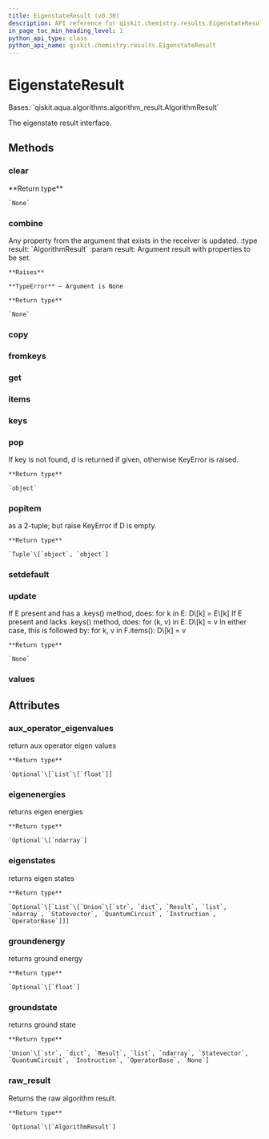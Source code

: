 ```yaml
---
title: EigenstateResult (v0.30)
description: API reference for qiskit.chemistry.results.EigenstateResult in qiskit v0.30
in_page_toc_min_heading_level: 1
python_api_type: class
python_api_name: qiskit.chemistry.results.EigenstateResult
---
```


# EigenstateResult

<Class id="qiskit.chemistry.results.EigenstateResult" isDedicatedPage={true} github="https://github.com/qiskit-community/qiskit-aqua/tree/stable/0.9/qiskit/chemistry/results/eigenstate_result.py" signature="EigenstateResult(a_dict=None)" modifiers="class">
  Bases: `qiskit.aqua.algorithms.algorithm_result.AlgorithmResult`

  The eigenstate result interface.

  ## Methods

  <span id="qiskit-chemistry-results-eigenstateresult-clear" />

  ### clear

  <Function id="qiskit.chemistry.results.EigenstateResult.clear" signature="EigenstateResult.clear()">
    **Return type**

    `None`
  </Function>

  <span id="qiskit-chemistry-results-eigenstateresult-combine" />

  ### combine

  <Function id="qiskit.chemistry.results.EigenstateResult.combine" signature="EigenstateResult.combine(result)">
    Any property from the argument that exists in the receiver is updated. :type result: `AlgorithmResult` :param result: Argument result with properties to be set.

    **Raises**

    **TypeError** – Argument is None

    **Return type**

    `None`
  </Function>

  <span id="qiskit-chemistry-results-eigenstateresult-copy" />

  ### copy

  <Function id="qiskit.chemistry.results.EigenstateResult.copy" signature="EigenstateResult.copy()" />

  <span id="qiskit-chemistry-results-eigenstateresult-fromkeys" />

  ### fromkeys

  <Function id="qiskit.chemistry.results.EigenstateResult.fromkeys" signature="EigenstateResult.fromkeys(iterable, value=None)" modifiers="classmethod" />

  <span id="qiskit-chemistry-results-eigenstateresult-get" />

  ### get

  <Function id="qiskit.chemistry.results.EigenstateResult.get" signature="EigenstateResult.get(k[, d]) → D[k] if k in D, else d. d defaults to None." />

  <span id="qiskit-chemistry-results-eigenstateresult-items" />

  ### items

  <Function id="qiskit.chemistry.results.EigenstateResult.items" signature="EigenstateResult.items() → a set-like object providing a view on D’s items" />

  <span id="qiskit-chemistry-results-eigenstateresult-keys" />

  ### keys

  <Function id="qiskit.chemistry.results.EigenstateResult.keys" signature="EigenstateResult.keys() → a set-like object providing a view on D’s keys" />

  <span id="qiskit-chemistry-results-eigenstateresult-pop" />

  ### pop

  <Function id="qiskit.chemistry.results.EigenstateResult.pop" signature="EigenstateResult.pop(key, default=None)">
    If key is not found, d is returned if given, otherwise KeyError is raised.

    **Return type**

    `object`
  </Function>

  <span id="qiskit-chemistry-results-eigenstateresult-popitem" />

  ### popitem

  <Function id="qiskit.chemistry.results.EigenstateResult.popitem" signature="EigenstateResult.popitem()">
    as a 2-tuple; but raise KeyError if D is empty.

    **Return type**

    `Tuple`\[`object`, `object`]
  </Function>

  <span id="qiskit-chemistry-results-eigenstateresult-setdefault" />

  ### setdefault

  <Function id="qiskit.chemistry.results.EigenstateResult.setdefault" signature="EigenstateResult.setdefault(k[, d]) → D.get(k,d), also set D[k]=d if k not in D" />

  <span id="qiskit-chemistry-results-eigenstateresult-update" />

  ### update

  <Function id="qiskit.chemistry.results.EigenstateResult.update" signature="EigenstateResult.update(*args, **kwargs)">
    If E present and has a .keys() method, does: for k in E: D\[k] = E\[k] If E present and lacks .keys() method, does: for (k, v) in E: D\[k] = v In either case, this is followed by: for k, v in F.items(): D\[k] = v

    **Return type**

    `None`
  </Function>

  <span id="qiskit-chemistry-results-eigenstateresult-values" />

  ### values

  <Function id="qiskit.chemistry.results.EigenstateResult.values" signature="EigenstateResult.values() → an object providing a view on D’s values" />

  ## Attributes

  ### aux\_operator\_eigenvalues

  <Attribute id="qiskit.chemistry.results.EigenstateResult.aux_operator_eigenvalues">
    return aux operator eigen values

    **Return type**

    `Optional`\[`List`\[`float`]]
  </Attribute>

  ### eigenenergies

  <Attribute id="qiskit.chemistry.results.EigenstateResult.eigenenergies">
    returns eigen energies

    **Return type**

    `Optional`\[`ndarray`]
  </Attribute>

  ### eigenstates

  <Attribute id="qiskit.chemistry.results.EigenstateResult.eigenstates">
    returns eigen states

    **Return type**

    `Optional`\[`List`\[`Union`\[`str`, `dict`, `Result`, `list`, `ndarray`, `Statevector`, `QuantumCircuit`, `Instruction`, `OperatorBase`]]]
  </Attribute>

  ### groundenergy

  <Attribute id="qiskit.chemistry.results.EigenstateResult.groundenergy">
    returns ground energy

    **Return type**

    `Optional`\[`float`]
  </Attribute>

  ### groundstate

  <Attribute id="qiskit.chemistry.results.EigenstateResult.groundstate">
    returns ground state

    **Return type**

    `Union`\[`str`, `dict`, `Result`, `list`, `ndarray`, `Statevector`, `QuantumCircuit`, `Instruction`, `OperatorBase`, `None`]
  </Attribute>

  ### raw\_result

  <Attribute id="qiskit.chemistry.results.EigenstateResult.raw_result">
    Returns the raw algorithm result.

    **Return type**

    `Optional`\[`AlgorithmResult`]
  </Attribute>
</Class>

